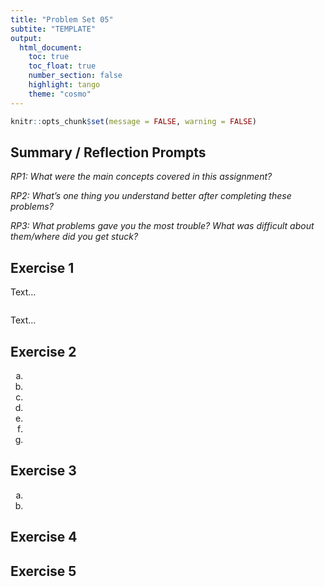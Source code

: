 ```yaml
---
title: "Problem Set 05"
subtite: "TEMPLATE"
output: 
  html_document:
    toc: true
    toc_float: true
    number_section: false
    highlight: tango
    theme: "cosmo"
---
```


```r
knitr::opts_chunk$set(message = FALSE, warning = FALSE)
```

## Summary / Reflection Prompts

*RP1: What were the main concepts covered in this assignment?*

*RP2: What's one thing you understand better after completing these problems?*

*RP3: What problems gave you the most trouble? What was difficult about them/where did you get stuck?*

## Exercise 1

Text...

```r

```

Text...

## Exercise 2

a. 

b.

c.

d.

e.

f.

g.


## Exercise 3

a.

b.

## Exercise 4



## Exercise 5

